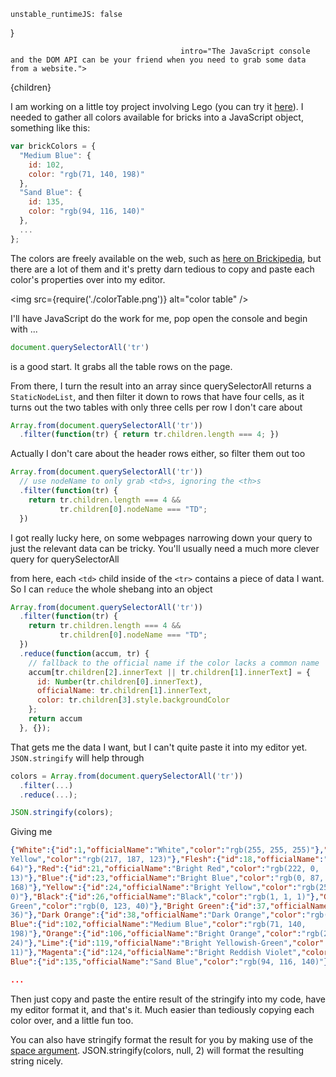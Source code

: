 
    unstable_runtimeJS: false
}

                                          intro="The JavaScript console and the DOM API can be your friend when you need to grab some data from a website.">
{children}</Article>


I am working on a little toy project involving Lego (you can try it [here](https://city41.github.io/pxtobrx/)). I needed to gather all colors available for bricks into a JavaScript object, something like this:

```javascript
var brickColors = {
  "Medium Blue": {
    id: 102,
    color: "rgb(71, 140, 198)"
  },
  "Sand Blue": {
    id: 135,
    color: "rgb(94, 116, 140)"
  },
  ...
};
```

The colors are freely available on the web, such as [here on Brickipedia](http://lego.wikia.com/wiki/Color_Palette), but there are a lot of them and it's pretty darn tedious to copy and paste each color's properties over into my editor.

<img src={require('./colorTable.png')} alt="color table" />

I'll have JavaScript do the work for me, pop open the console and begin with ...

```javascript
document.querySelectorAll('tr')
```

is a good start. It grabs all the table rows on the page.

From there, I turn the result into an array since querySelectorAll returns a `StaticNodeList`, and then filter it down to rows that have four cells, as it turns out the two tables with only three cells per row I don't care about

```javascript
Array.from(document.querySelectorAll('tr'))
  .filter(function(tr) { return tr.children.length === 4; })
```

Actually I don't care about the header rows either, so filter them out too

```javascript
Array.from(document.querySelectorAll('tr'))
  // use nodeName to only grab <td>s, ignoring the <th>s
  .filter(function(tr) {
    return tr.children.length === 4 &&
           tr.children[0].nodeName === "TD";
  })
```

<pitfall>
I got really lucky here, on some webpages narrowing down your query to just the relevant data can be tricky. You'll usually need a much more clever query for querySelectorAll
</pitfall>

from here, each `<td>` child inside of the `<tr>` contains a piece of data I want. So I can `reduce` the whole shebang into an object

```javascript
Array.from(document.querySelectorAll('tr'))
  .filter(function(tr) {
    return tr.children.length === 4 &&
           tr.children[0].nodeName === "TD";
  })
  .reduce(function(accum, tr) {
    // fallback to the official name if the color lacks a common name
    accum[tr.children[2].innerText || tr.children[1].innerText] = {
      id: Number(tr.children[0].innerText),
      officialName: tr.children[1].innerText,
      color: tr.children[3].style.backgroundColor
    };
    return accum
  }, {});
  ```

That gets me the data I want, but I can't quite paste it into my editor yet. `JSON.stringify` will help through

```javascript
colors = Array.from(document.querySelectorAll('tr'))
  .filter(...)
  .reduce(...);

JSON.stringify(colors);
```

Giving me

```JSON
{"White":{"id":1,"officialName":"White","color":"rgb(255, 255, 255)"},"Tan":{"id":5,"officialName":"Brick
Yellow","color":"rgb(217, 187, 123)"},"Flesh":{"id":18,"officialName":"Nougat","color":"rgb(214, 114,
64)"},"Red":{"id":21,"officialName":"Bright Red","color":"rgb(222, 0,
13)"},"Blue":{"id":23,"officialName":"Bright Blue","color":"rgb(0, 87,
168)"},"Yellow":{"id":24,"officialName":"Bright Yellow","color":"rgb(254, 196,
0)"},"Black":{"id":26,"officialName":"Black","color":"rgb(1, 1, 1)"},"Green":{"id":28,"officialName":"Dark
Green","color":"rgb(0, 123, 40)"},"Bright Green":{"id":37,"officialName":"Bright Green","color":"rgb(0, 150,
36)"},"Dark Orange":{"id":38,"officialName":"Dark Orange","color":"rgb(168, 61, 21)"},"Medium
Blue":{"id":102,"officialName":"Medium Blue","color":"rgb(71, 140,
198)"},"Orange":{"id":106,"officialName":"Bright Orange","color":"rgb(231, 99,
24)"},"Lime":{"id":119,"officialName":"Bright Yellowish-Green","color":"rgb(149, 185,
11)"},"Magenta":{"id":124,"officialName":"Bright Reddish Violet","color":"rgb(156, 0, 107)"},"Sand
Blue":{"id":135,"officialName":"Sand Blue","color":"rgb(94, 116, 140)"}

...
```

Then just copy and paste the entire result of the stringify into my code, have my editor format it, and that's it. Much easier than tediously copying each color over, and a little fun too.

<wisdom>
You can also have stringify format the result for you by making use of the <a href="https://developer.mozilla.org/en-US/docs/Web/JavaScript/Reference/Global_Objects/JSON/stringify#space_argument">space argument</a>. JSON.stringify(colors, null, 2) will format the resulting string nicely.
</wisdom>
